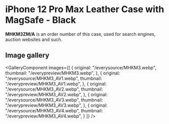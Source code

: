 
# iPhone 12 Pro Max Leather Case with MagSafe - Black

<Callout type='info' emoji='👉🏻'>**MHKM3ZM/A** is an order number of this case, used for search engines, auction websites and such.</Callout>

## Image gallery

<GalleryComponent
    images={[
      {
        original: "/everysource/MHKM3.webp",
        thumbnail: "/everypreview/MHKM3.webp",
      },
      {
        original: "/everysource/MHKM3_AV1.webp",
        thumbnail: "/everypreview/MHKM3_AV1.webp",
      },
      {
        original: "/everysource/MHKM3_AV2.webp",
        thumbnail: "/everypreview/MHKM3_AV2.webp",
      },
      {
        original: "/everysource/MHKM3_AV3.webp",
        thumbnail: "/everypreview/MHKM3_AV3.webp",
      },
      {
        original: "/everysource/MHKM3_AV4.webp",
        thumbnail: "/everypreview/MHKM3_AV4.webp",
      }
    ]}
  />
